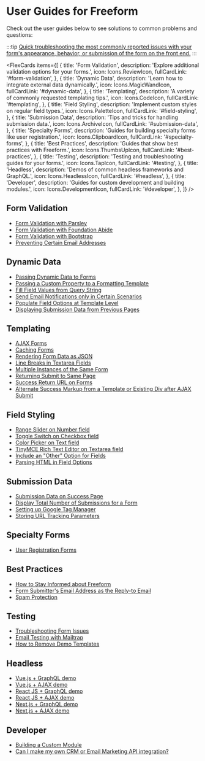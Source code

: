 

# User Guides for Freeform

Check out the user guides below to see solutions to common problems and questions:

:::tip
[Quick troubleshooting the most commonly reported issues with your form's appearance, behavior, or submission of the form on the front end.](./testing/troubleshooting-form-issues)
:::

<FlexCards
  items={[
    {
      title: 'Form Validation',
      description: 'Explore additional validation options for your forms.',
      icon: Icons.ReviewIcon,
      fullCardLink: '#form-validation',
    },
    {
      title: 'Dynamic Data',
      description: 'Learn how to integrate external data dynamically.',
      icon: Icons.MagicWandIcon,
      fullCardLink: '#dynamic-data',
    },
    {
      title: 'Templating',
      description: 'A variety of commonly requested templating tips.',
      icon: Icons.CodeIcon,
      fullCardLink: '#templating',
    },
    {
      title: 'Field Styling',
      description: 'Implement custom styles on regular field types.',
      icon: Icons.PaletteIcon,
      fullCardLink: '#field-styling',
    },
    {
      title: 'Submission Data',
      description: 'Tips and tricks for handling submission data.',
      icon: Icons.ArchiveIcon,
      fullCardLink: '#submission-data',
    },
    {
      title: 'Specialty Forms',
      description:
        'Guides for building specialty forms like user registration.',
      icon: Icons.ClipboardIcon,
      fullCardLink: '#specialty-forms',
    },
    {
      title: 'Best Practices',
      description: 'Guides that show best practices with Freeform.',
      icon: Icons.ThumbsUpIcon,
      fullCardLink: '#best-practices',
    },
    {
      title: 'Testing',
      description: 'Testing and troubleshooting guides for your forms.',
      icon: Icons.TapIcon,
      fullCardLink: '#testing',
    },
    {
      title: 'Headless',
      description: 'Demos of common headless frameworks and GraphQL.',
      icon: Icons.HeadlessIcon,
      fullCardLink: '#headless',
    },
    {
      title: 'Developer',
      description: 'Guides for custom development and building modules.',
      icon: Icons.DevelopmentIcon,
      fullCardLink: '#developer',
    },
  ]}
/>

## Form Validation

- [Form Validation with Parsley](form-validation/form-validation-with-parsley/)
- [Form Validation with Foundation Abide](form-validation/form-validation-with-foundation-abide/)
- [Form Validation with Bootstrap](form-validation/form-validation-with-bootstrap/)
- [Preventing Certain Email Addresses](form-validation/preventing-email-addresses/)

## Dynamic Data

- [Passing Dynamic Data to Forms](dynamic-data/passing-dynamic-data-to-forms/)
- [Passing a Custom Property to a Formatting Template](dynamic-data/passing-custom-property-to-formatting-template/)
- [Fill Field Values from Query String](dynamic-data/fill-field-values-from-query-string/)
- [Send Email Notifications only in Certain Scenarios](dynamic-data/email-notifications-certain-scenarios/)
- [Populate Field Options at Template Level](dynamic-data/populate-field-options-at-template-level/)
- [Displaying Submission Data from Previous Pages](dynamic-data/displaying-submission-data-from-previous-pages/)

## Templating

- [AJAX Forms](./templating/ajax-forms/)
- [Caching Forms](./templating/caching-forms/)
- [Rendering Form Data as JSON](./templating/rendering-form-data-as-json/)
- [Line Breaks in Textarea Fields](./templating/line-breaks-in-textarea-fields/)
- [Multiple Instances of the Same Form](./templating/multiple-instances-of-same-form/)
- [Returning Submit to Same Page](./templating/return-same-page/)
- [Success Return URL on Forms](./templating/success-return-on-forms/)
- [Alternate Success Markup from a Template or Existing Div after AJAX Submit](./templating/ajax-return-loads-success/)

## Field Styling

- [Range Slider on Number field](./field-styling/range-slider-number/)
- [Toggle Switch on Checkbox field](./field-styling/toggle-switch-checkbox/)
- [Color Picker on Text field](./field-styling/color-picker-text/)
- [TinyMCE Rich Text Editor on Textarea field](./field-styling/tinymce-editor-textarea/)
- [Include an "Other" Option for Fields](./field-styling/other-option-for-fields/)
- [Parsing HTML in Field Options](./field-styling/parsing-html-in-field-options/)

## Submission Data

- [Submission Data on Success Page](./submission-data/submission-data-success/)
- [Display Total Number of Submissions for a Form](./submission-data/total-number-of-submissions-for-form/)
- [Setting up Google Tag Manager](./submission-data/google-tag-manager/)
- [Storing URL Tracking Parameters](./submission-data/storing-url-tracking-parameters/)

## Specialty Forms

- [User Registration Forms](./speciality-forms/user-registration-forms/)

## Best Practices

- [How to Stay Informed about Freeform](./best-practices/stay-informed/)
- [Form Submitter's Email Address as the Reply-to Email](./best-practices/admin-notifications-replyto-submitter/)
- [Spam Protection](./best-practices/spam-protection-best-practices/)

## Testing

- [Troubleshooting Form Issues](./testing/troubleshooting-form-issues)
- [Email Testing with Mailtrap](./testing/email-testing-mailtrap/)
- [How to Remove Demo Templates](./testing/remove-demo-templates/)

## Headless

- [Vue.js + GraphQL demo](./headless/vuejs/)
- [Vue.js + AJAX demo](./headless/vuejs/)
- [React JS + GraphQL demo](./headless/reactjs/)
- [React JS + AJAX demo](./headless/reactjs/)
- [Next.js + GraphQL demo](./headless/nextjs/)
- [Next.js + AJAX demo](./headless/nextjs/)

## Developer

- [Building a Custom Module](./developer/building-a-custom-module/)
- [Can I make my own CRM or Email Marketing API integration?](./developer/custom-integrations/)
